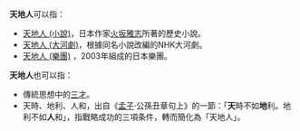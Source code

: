 '''天地人'''可以指：
* [[天地人_(小說)|天地人 (小說)]]，日本作家[[火坂雅志|火坂雅志]]所著的歷史小說。
* [[天地人_(大河劇)|天地人 (大河劇)]]，根據同名小說改編的NHK大河劇。
* [[天地人_(樂團)|天地人 (樂團)]] ，2003年組成的日本樂團。

'''天地人'''也可以指：
* 傳統思想中的[[三才|三才]]。
* 天時、地利、人和，出自《[[孟子|孟子]]·公孫丑章句上》的一節：「'''天'''時不如'''地'''利。地利不如'''人'''和」，指戰略成功的三項条件，轉而簡化為「天地人」。

{{disambig|CAT=三字消歧義}}